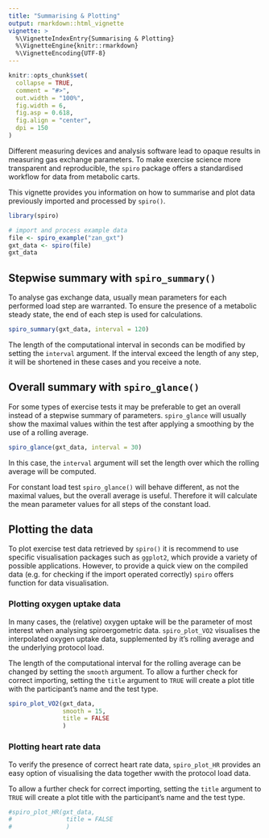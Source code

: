 ```yaml
---
title: "Summarising & Plotting"
output: rmarkdown::html_vignette
vignette: >
  %\VignetteIndexEntry{Summarising & Plotting}
  %\VignetteEngine{knitr::rmarkdown}
  %\VignetteEncoding{UTF-8}
---
```


```r
knitr::opts_chunk$set(
  collapse = TRUE,
  comment = "#>",
  out.width = "100%",
  fig.width = 6,
  fig.asp = 0.618,
  fig.align = "center",
  dpi = 150
)
```

Different measuring devices and analysis software lead to opaque results in measuring gas exchange parameters. To make exercise science more transparent and reproducible, the `spiro` package offers a standardised workflow for data from metabolic carts.

This vignette provides you information on how to summarise and plot data previously imported and processed by `spiro()`.

```r
library(spiro)

# import and process example data
file <- spiro_example("zan_gxt")
gxt_data <- spiro(file)
gxt_data

```

## Stepwise summary with `spiro_summary()`

To analyse gas exchange data, usually mean parameters for each performed load step are warranted. To ensure the presence of a metabolic steady state, the end of each step is used for calculations.

```r
spiro_summary(gxt_data, interval = 120)
```

The length of the computational interval in seconds can be modified by setting the `interval` argument. If the interval exceed the length of any step, it will be shortened in these cases and you receive a note.

## Overall summary with `spiro_glance()`

For some types of exercise tests it may be preferable to get an overall instead of a stepwise summary of parameters. `spiro_glance` will usually show the maximal values within the test after applying a smoothing by the use of a rolling average.

```r
spiro_glance(gxt_data, interval = 30)
```

In this case, the `interval` argument will set the length over which the rolling average will be computed.

For constant load test `spiro_glance()` will behave different, as not the maximal values, but the overall average is useful. Therefore it will calculate the mean parameter values for all steps of the constant load.

## Plotting the data

To plot exercise test data retrieved by `spiro()` it is recommend to use specific visualisation packages such as `ggplot2`, which provide a variety of possible applications.
However, to provide a quick view on the compiled data (e.g. for checking if the import operated correctly) `spiro` offers function for data visualisation.

### Plotting oxygen uptake data

In many cases, the (relative) oxygen uptake will be the parameter of most interest when analysing spiroergometric data. `spiro_plot_VO2` visualises the interpolated oxygen uptake data, supplemented by it's rolling average and the underlying protocol load.

The length of the computational interval for the rolling average can be changed by setting the `smooth` argument. To allow a further check for correct importing, setting the `title` argument to `TRUE` will create a plot title with the participant's name and the test type.

```r
spiro_plot_VO2(gxt_data, 
               smooth = 15,
               title = FALSE
               )
```

### Plotting heart rate data

To verify the presence of correct heart rate data, `spiro_plot_HR` provides an easy option of visualising the data together wwith the protocol load data.

To allow a further check for correct importing, setting the `title` argument to `TRUE` will create a plot title with the participant's name and the test type.

```r
#spiro_plot_HR(gxt_data, 
#               title = FALSE
#               )
```
